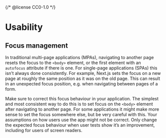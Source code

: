 {/* @license CC0-1.0 */}


<Meta title="Docs/Developer Guide/Usability" />

# Usability

## Focus management

In traditional multi-page applications (MPAs), navigating to another page resets the focus to the `<body>` element,
or the first element with an `autofocus` attribute if there is one.
For single-page applications (SPAs) this isn’t always done consistently.
For example, Next.js sets the focus on a new page at roughly the same position as it was on the old page.
This can result in an unexpected focus position, e.g. when navigating between pages of a form.

Make sure to correct this focus behaviour in your application.
The simplest and most consistent way to do this is to set focus on the `<body>` element after navigating to another page.
For some applications it might make more sense to set the focus somewhere else,
but be very careful with this.
Your assumptions on how users use the app might not be correct.
Only change the expected focus behaviour when user tests show it’s an improvement,
including for users of screen readers.
